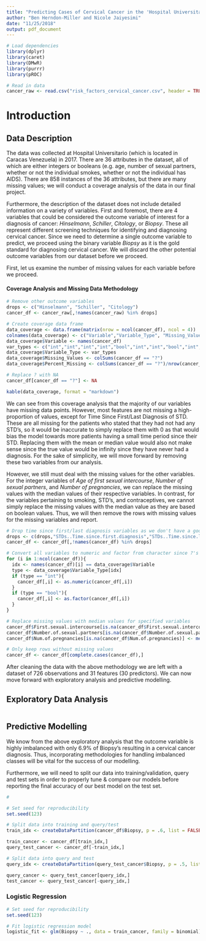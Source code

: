 ```yaml
---
title: "Predicting Cases of Cervical Cancer in the 'Hospital Universitario de Caracas'"
author: "Ben Herndon-Miller and Nicole Jaiyesimi"
date: "11/25/2018"
output: pdf_document
---
```


```r
# Load dependencies
library(dplyr)
library(caret)
library(DMwR)
library(purrr)
library(pROC)

# Read in data
cancer_raw <- read.csv("risk_factors_cervical_cancer.csv", header = TRUE, stringsAsFactors = FALSE)
```

# Introduction

## Data Description

The data was collected at Hospital Universitario (which is located in Caracas Venezuela) in 2017. There are 36 attributes in the dataset, all of which are either integers or booleans (e.g. age, number of sexual partners, whether or not the individual smokes, whether or not the individual has AIDS). There are 858 instances of the 36 attributes, but there are many missing values; we will conduct a coverage analysis of the data in our final project. 

Furthermore, the description of the dataset does not include detailed information on a variety of variables. First and foremost, there are 4 variables that could be considered the outcome variable of interest for a diagnosis of cancer: *Hinselmann*, *Schiller*, *Citology*, or *Biopsy*. These all represent different screening techniques for identifying and diagnosing cervical cancer. Since we need to determine a single outcome variable to predict, we proceed using the binary variable *Biopsy* as it is the gold standard for diagnosing cervical cancer. We will discard the other potential outcome variables from our dataset before we proceed.

First, let us examine the number of missing values for each variable before we proceed.

#### Coverage Analysis and Missing Data Methodology

```r
# Remove other outcome variables
drops <- c("Hinselmann", "Schiller", "Citology")
cancer_df <- cancer_raw[,!names(cancer_raw) %in% drops]

# Create coverage data frame
data_coverage <- data.frame(matrix(nrow = ncol(cancer_df), ncol = 4))
colnames(data_coverage) <- c("Variable","Variable_Type", "Missing_Values", "Percent_Missing")
data_coverage$Variable <- names(cancer_df)
var_types <- c("int","int","int","int","bool","int","int","bool","int","bool","int","bool","int","bool","bool","bool","bool","bool","bool","bool","bool","bool","bool","bool","bool","int","int","int","bool","bool","bool","bool","bool")
data_coverage$Variable_Type <- var_types
data_coverage$Missing_Values <- colSums(cancer_df == "?")
data_coverage$Percent_Missing <- colSums(cancer_df == "?")/nrow(cancer_df)

# Replace ? with NA
cancer_df[cancer_df == "?"] <- NA

kable(data_coverage, format = "markdown")
```

We can see from this coverage analysis that the majority of our variables have missing data points. However, most features are not missing a high-proportion of values, except for Time Since First/Last Diagnosis of STD. These are all missing for the patients who stated that they had not had any STD's, so it would be inaccurate to simply replace them with 0 as that would bias the model towards more patients having a small time period since their STD. Replacing them with the mean or median value would also not make sense since the true value would be infinity since they have never had a diagnosis. For the sake of simplicity, we will move forward by removing these two variables from our analysis. 

However, we still must deal with the missing values for the other variables. For the integer variables of *Age of first sexual intercourse*, *Number of sexual partners*, and *Number of pregnancies*, we can replace the missing values with the median values of their respective variables. In contrast, for the variables pertaining to smoking, STD's, and contraceptives, we cannot simply replace the missing values with the median value as they are based on boolean values. Thus, we will then remove the rows with missing values for the missing variables and report.

```r
# Drop time since first/last diagnosis variables as we don't have a good method for dealing with them
drops <- c(drops,"STDs..Time.since.first.diagnosis","STDs..Time.since.last.diagnosis")
cancer_df <- cancer_df[,!names(cancer_df) %in% drops]

# Convert all variables to numeric and factor from character since ?'s induced character variables
for (i in 1:ncol(cancer_df)){
  idx <- names(cancer_df)[i] == data_coverage$Variable
  type <- data_coverage$Variable_Type[idx]
  if (type == "int"){
    cancer_df[,i] <- as.numeric(cancer_df[,i])
  }
  if (type == "bool"){
    cancer_df[,i] <- as.factor(cancer_df[,i])
  }
}

# Replace missing values with median values for specified variables
cancer_df$First.sexual.intercourse[is.na(cancer_df$First.sexual.intercourse)] <- median(cancer_df$First.sexual.intercourse, na.rm = TRUE)
cancer_df$Number.of.sexual.partners[is.na(cancer_df$Number.of.sexual.partners)] <- median(cancer_df$Number.of.sexual.partners, na.rm = TRUE)
cancer_df$Num.of.pregnancies[is.na(cancer_df$Num.of.pregnancies)] <- median(cancer_df$Num.of.pregnancies, na.rm = TRUE)

# Only keep rows without missing values
cancer_df <- cancer_df[complete.cases(cancer_df),]
```

After cleaning the data with the above methodology we are left with a dataset of 726 observations and 31 features (30 predictors). We can now move forward with exploratory analysis and predictive modelling.

## Exploratory Data Analysis

```r

```

## Predictive Modelling

We know from the above exploratory analysis that the outcome variable is highly imbalanced with only 6.9% of Biopsy's resulting in a cervical cancer diagnosis. Thus, incorporating methodologies for handling imbalanced classes will be vital for the success of our modelling.

Furthermore, we will need to split our data into training/validation, query and test sets in order to properly tune & compare our models before reporting the final accuracy of our best model on the test set. 

```r
# 

# Set seed for reproducibility
set.seed(123)

# Split data into training and query/test
train_idx <- createDataPartition(cancer_df$Biopsy, p = .6, list = FALSE)

train_cancer <- cancer_df[train_idx,] 
query_test_cancer <- cancer_df[-train_idx,]

# Split data into query and test
query_idx <- createDataPartition(query_test_cancer$Biopsy, p = .5, list = FALSE)

query_cancer <- query_test_cancer[query_idx,]
test_cancer <- query_test_cancer[-query_idx,]
```

### Logistic Regression

```r
# Set seed for reproducibility
set.seed(123)

# Fit logistic regression model 
logistic_fit <- glm(Biopsy ~ ., data = train_cancer, family = binomial)


```
